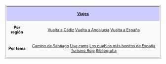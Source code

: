 <center>
<table width=100% align=center style="border: 1px solid #aaa; background-color: #f9f9f9; color: black; margin: 10px 0px 10px 0px; padding: 0.2em; font-size: 90%;">
<tr><th colspan=2 align=center style="font-weight: normal;background-color: #ccccff;">'''[[{{:rootpath}}/viajes/viajes|Viajes]]'''</th></tr>
<tr>
<td align=center>'''Por región'''</td>
<td align=center>[[{{:rootpath}}/viajes/vuelta-a-cadiz/vuelta-a-cadiz|Vuelta a Cádiz]]{{o}} [[{{:rootpath}}/viajes/vuelta-a-andalucia/vuelta-a-andalucia|Vuelta a Andalucía]]{{o}} [[{{:rootpath}}/viajes/vuelta-a-espana/vuelta-a-espana|Vuelta a España]]</td>
</tr>
<tr>
<td align=center>'''Por tema'''</td>
<td align=center>[[{{:rootpath}}/viajes/camino-de-santiago|Camino de Santiago]]{{o}} [[{{:rootpath}}/viajes/live-cams|Live cams]]{{o}} [[{{:rootpath}}/viajes/pueblos-bonitos-espana|Los pueblos más bonitos de España]]{{o}} [[{{:rootpath}}/viajes/turismo-rojo|Turismo Rojo]]{{o}} [[{{:rootpath}}/viajes/bibliografia-viajes|Bibliografía]]</td>
</tr>
</table>
</center>
